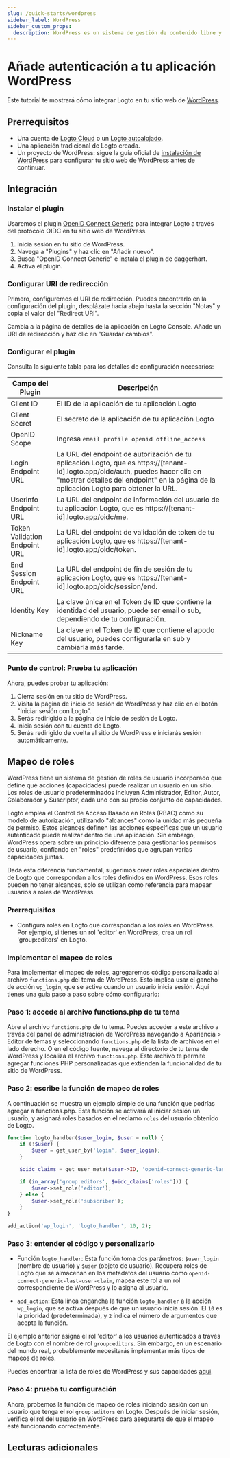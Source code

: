 ```yaml
---
slug: /quick-starts/wordpress
sidebar_label: WordPress
sidebar_custom_props:
  description: WordPress es un sistema de gestión de contenido libre y de código abierto.
---
```



# Añade autenticación a tu aplicación WordPress

Este tutorial te mostrará cómo integrar Logto en tu sitio web de [WordPress](https://wordpress.org).

## Prerrequisitos

- Una cuenta de [Logto Cloud](https://cloud.logto.io) o un [Logto autoalojado](/introduction/set-up-logto-oss).
- Una aplicación tradicional de Logto creada.
- Un proyecto de WordPress: sigue la guía oficial de [instalación de WordPress](https://wordpress.org/support/article/how-to-install-wordpress/) para configurar tu sitio web de WordPress antes de continuar.

## Integración

### Instalar el plugin

Usaremos el plugin [OpenID Connect Generic](https://wordpress.org/plugins/generic-openid-connect/) para integrar Logto a través del protocolo OIDC en tu sitio web de WordPress.

1. Inicia sesión en tu sitio de WordPress.
2. Navega a "Plugins" y haz clic en "Añadir nuevo".
3. Busca "OpenID Connect Generic" e instala el plugin de daggerhart.
4. Activa el plugin.

### Configurar URI de redirección

Primero, configuremos el URI de redirección. Puedes encontrarlo en la configuración del plugin, desplázate hacia abajo hasta la sección "Notas" y copia el valor del "Redirect URI".

Cambia a la página de detalles de la aplicación en Logto Console. Añade un URI de redirección y haz clic en "Guardar cambios".

### Configurar el plugin

Consulta la siguiente tabla para los detalles de configuración necesarios:

| Campo del Plugin              | Descripción                                                                                                                                                                                                               |
| ----------------------------- | ------------------------------------------------------------------------------------------------------------------------------------------------------------------------------------------------------------------------- |
| Client ID                     | El ID de la aplicación de tu aplicación Logto                                                                                                                                                                             |
| Client Secret                 | El secreto de la aplicación de tu aplicación Logto                                                                                                                                                                        |
| OpenID Scope                  | Ingresa `email profile openid offline_access`                                                                                                                                                                             |
| Login Endpoint URL            | La URL del endpoint de autorización de tu aplicación Logto, que es https://[tenant-id].logto.app/oidc/auth, puedes hacer clic en "mostrar detalles del endpoint" en la página de la aplicación Logto para obtener la URL. |
| Userinfo Endpoint URL         | La URL del endpoint de información del usuario de tu aplicación Logto, que es https://[tenant-id].logto.app/oidc/me.                                                                                                      |
| Token Validation Endpoint URL | La URL del endpoint de validación de token de tu aplicación Logto, que es https://[tenant-id].logto.app/oidc/token.                                                                                                       |
| End Session Endpoint URL      | La URL del endpoint de fin de sesión de tu aplicación Logto, que es https://[tenant-id].logto.app/oidc/session/end.                                                                                                       |
| Identity Key                  | La clave única en el Token de ID que contiene la identidad del usuario, puede ser email o sub, dependiendo de tu configuración.                                                                                           |
| Nickname Key                  | La clave en el Token de ID que contiene el apodo del usuario, puedes configurarla en sub y cambiarla más tarde.                                                                                                           |

### Punto de control: Prueba tu aplicación

Ahora, puedes probar tu aplicación:

1. Cierra sesión en tu sitio de WordPress.
2. Visita la página de inicio de sesión de WordPress y haz clic en el botón "Iniciar sesión con Logto".
3. Serás redirigido a la página de inicio de sesión de Logto.
4. Inicia sesión con tu cuenta de Logto.
5. Serás redirigido de vuelta al sitio de WordPress e iniciarás sesión automáticamente.

## Mapeo de roles

WordPress tiene un sistema de gestión de roles de usuario incorporado que define qué acciones (capacidades) puede realizar un usuario en un sitio. Los roles de usuario predeterminados incluyen Administrador, Editor, Autor, Colaborador y Suscriptor, cada uno con su propio conjunto de capacidades.

Logto emplea el Control de Acceso Basado en Roles (RBAC) como su modelo de autorización, utilizando "alcances" como la unidad más pequeña de permiso. Estos alcances definen las acciones específicas que un usuario autenticado puede realizar dentro de una aplicación. Sin embargo, WordPress opera sobre un principio diferente para gestionar los permisos de usuario, confiando en "roles" predefinidos que agrupan varias capacidades juntas.

Dada esta diferencia fundamental, sugerimos crear roles especiales dentro de Logto que correspondan a los roles definidos en WordPress. Esos roles pueden no tener alcances, solo se utilizan como referencia para mapear usuarios a roles de WordPress.

### Prerrequisitos

- Configura roles en Logto que correspondan a los roles en WordPress. Por ejemplo, si tienes un rol 'editor' en WordPress, crea un rol 'group:editors' en Logto.

### Implementar el mapeo de roles

Para implementar el mapeo de roles, agregaremos código personalizado al archivo `functions.php` del tema de WordPress. Esto implica usar el gancho de acción `wp_login`, que se activa cuando un usuario inicia sesión. Aquí tienes una guía paso a paso sobre cómo configurarlo:

### Paso 1: accede al archivo functions.php de tu tema

Abre el archivo `functions.php` de tu tema. Puedes acceder a este archivo a través del panel de administración de WordPress navegando a Apariencia > Editor de temas y seleccionando `functions.php` de la lista de archivos en el lado derecho. O en el código fuente, navega al directorio de tu tema de WordPress y localiza el archivo `functions.php`. Este archivo te permite agregar funciones PHP personalizadas que extienden la funcionalidad de tu sitio de WordPress.

### Paso 2: escribe la función de mapeo de roles

A continuación se muestra un ejemplo simple de una función que podrías agregar a functions.php. Esta función se activará al iniciar sesión un usuario, y asignará roles basados en el reclamo `roles` del usuario obtenido de Logto.

```php
function logto_handler($user_login, $user = null) {
	if (!$user) {
		$user = get_user_by('login', $user_login);
	}

	$oidc_claims = get_user_meta($user->ID, 'openid-connect-generic-last-user-claim', true);

	if (in_array('group:editors', $oidc_claims['roles'])) {
		$user->set_role('editor');
	} else {
		$user->set_role('subscriber');
	}
}

add_action('wp_login', 'logto_handler', 10, 2);
```

### Paso 3: entender el código y personalizarlo

- Función `logto_handler`: Esta función toma dos parámetros: `$user_login` (nombre de usuario) y `$user` (objeto de usuario). Recupera roles de Logto que se almacenan en los metadatos del usuario como `openid-connect-generic-last-user-claim`, mapea este rol a un rol correspondiente de WordPress y lo asigna al usuario.

- `add_action`: Esta línea engancha la función `logto_handler` a la acción `wp_login`, que se activa después de que un usuario inicia sesión. El `10` es la prioridad (predeterminada), y `2` indica el número de argumentos que acepta la función.

El ejemplo anterior asigna el rol 'editor' a los usuarios autenticados a través de Logto con el nombre de rol `group:editors`. Sin embargo, en un escenario del mundo real, probablemente necesitarás implementar más tipos de mapeos de roles.

Puedes encontrar la lista de roles de WordPress y sus capacidades [aquí](https://wordpress.org/support/article/roles-and-capabilities/).

### Paso 4: prueba tu configuración

Ahora, probemos la función de mapeo de roles iniciando sesión con un usuario que tenga el rol `group:editors` en Logto. Después de iniciar sesión, verifica el rol del usuario en WordPress para asegurarte de que el mapeo esté funcionando correctamente.

## Lecturas adicionales

<FurtherReadings />
